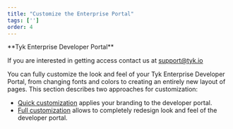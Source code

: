 ```yaml
---
title: "Customize the Enterprise Portal"
tags: ['']
order: 4
---
```



<Note>
**Tyk Enterprise Developer Portal**

If you are interested in getting access contact us at [support@tyk.io](<mailto:support@tyk.io?subject=Tyk Enterprise Portal Beta>)
</Note>



You can fully customize the look and feel of your Tyk Enterprise Developer Portal, from changing fonts and colors to creating an entirely new layout of pages. This section describes two approaches for customization:
*   [Quick customization](/5.7/portal/customization#configure-branding) applies your branding to the developer portal.
*   [Full customization](/5.7/portal/customization#) allows to completely redesign look and feel of the developer portal.
